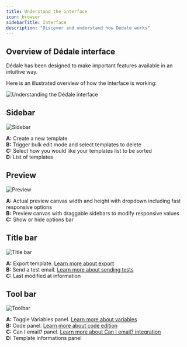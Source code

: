 ```yaml
---
title: Understand the interface
icon: browser
sidebarTitle: Interface
description: "Discover and understand how Dédale works"
---
```


## Overview of Dédale interface

Dédale has been designed to make important features available in an intuitive way.

Here is an illustrated overview of how the interface is working:

<img
  className="block"
  src="/images/dedale-interface.webp"
  alt="Understanding the Dédale interface"
/>

## <Icon icon="circle-1" size={24} iconType="solid" /> Sidebar

<img
  className="block"
  src="/images/dedale-interface-sidebar.webp"
  alt="Sidebar"
/>

**A:** Create a new template  
**B:** Trigger bulk edit mode and select templates to delete  
**C:** Select how you would like your templates list to be sorted  
**D:** List of templates  

## <Icon icon="circle-2" size={24} iconType="solid" /> Preview

<img
  className="block"
  src="/images/dedale-interface-preview.webp"
  alt="Preview"
/>

**A:** Actual preview canvas width and height with dropdown including fast responsive options  
**B:** Preview canvas with draggable sidebars to modify responsive values  
**C:** Show or hide options bar

## <Icon icon="circle-3" size={24} iconType="solid" /> Title bar

<img
  className="block"
  src="/images/dedale-interface-titlebar.webp"
  alt="Title bar"
/>

**A:** Export template. [Learn more about export](/dedale/getting-started/export)  
**B:** Send a test email. [Learn more about sending tests](/dedale/getting-started/send-a-test)  
**C:** Last modified at information

## <Icon icon="circle-4" size={24} iconType="solid" /> Tool bar

<img
  className="block"
  src="/images/dedale-interface-toolbar.webp"
  alt="Toolbar"
/>

**A:** Toggle Variables panel. [Learn more about variables](/dedale/getting-started/variables)  
**B:** Code panel. [Learn more about code edition](/dedale/getting-started/edit-code)  
**C:** Can I email? panel. [Learn more about Can I email? integration](/dedale/getting-started/can-i-email)  
**D:** Template informations panel
